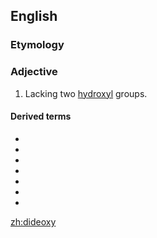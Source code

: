 ==English==

===Etymology===
{{prefix|di|deoxy-|lang=en}}

===Adjective===
{{en-adj|-}}

# {{label|en|organic chemistry|of a sugar}} Lacking two [[hydroxyl]] groups.

====Derived terms====
* {{l|en|ddNTP}}
* {{l|en|dideoxycytidine}}
* {{l|en|dideoxyinosine}}
* {{l|en|dideoxynucleotide}}
* {{l|en|dideoxyribonucleoside}}
* {{l|en|dideoxyribonucleotide}}
* {{l|en|dideoxysugar}}

[[zh:dideoxy]]